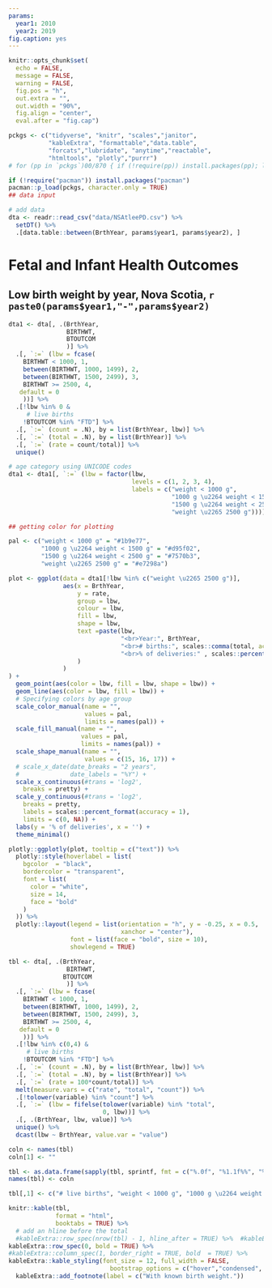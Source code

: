 ```yaml
---
params:
  year1: 2010
  year2: 2019
fig.caption: yes
---
```

  
```r
knitr::opts_chunk$set(
  echo = FALSE, 
  message = FALSE, 
  warning = FALSE,
  fig.pos = "h", 
  out.extra = "",
  out.width = "90%",
  fig.align = "center",
  eval.after = "fig.cap")

pckgs <- c("tidyverse", "knitr", "scales","janitor",
           "kableExtra", "formattable","data.table",
           "forcats","lubridate", "anytime","reactable",
           "htmltools", "plotly","purrr")
# for (pp in `pckgs`)00/870 { if (!require(pp)) install.packages(pp); library(pp, character.only = T)  }

if (!require("pacman")) install.packages("pacman")
pacman::p_load(pckgs, character.only = TRUE)
## data input

# add data
dta <- readr::read_csv("data/NSAtleePD.csv") %>%
  setDT() %>%
  .[data.table::between(BrthYear, params$year1, params$year2), ]
```

<!-- # (PART) Deliveries and Births {-} -->
  
# Fetal and Infant Health Outcomes {#section-6}
  
## Low birth weight by year, Nova Scotia, `r paste0(params$year1,"-",params$year2)` {#section-61}
  
```r

dta1 <- dta[, .(BrthYear,
                BIRTHWT,
                BTOUTCOM
                )] %>%
  .[, `:=` (lbw = fcase(
    BIRTHWT < 1000, 1,
    between(BIRTHWT, 1000, 1499), 2,
    between(BIRTHWT, 1500, 2499), 3,
    BIRTHWT >= 2500, 4,
   default = 0
    ))] %>%
  .[!lbw %in% 0 &
     # live births 
    !BTOUTCOM %in% "FTD"] %>%
  .[, `:=` (count = .N), by = list(BrthYear, lbw)] %>%
  .[, `:=` (total = .N), by = list(BrthYear)] %>%
  .[, `:=` (rate = count/total)] %>%
  unique()

# age category using UNICODE codes
dta1 <- dta1[, `:=` (lbw = factor(lbw,
                                  levels = c(1, 2, 3, 4),
                                  labels = c("weight < 1000 g",
                                             "1000 g \u2264 weight < 1500 g",
                                             "1500 g \u2264 weight < 2500 g",
                                             "weight \u2265 2500 g")))]

## getting color for plotting

pal <- c("weight < 1000 g" = "#1b9e77",
         "1000 g \u2264 weight < 1500 g" = "#d95f02",
         "1500 g \u2264 weight < 2500 g" = "#7570b3",
         "weight \u2265 2500 g" = "#e7298a")

plot <- ggplot(data = dta1[!lbw %in% c("weight \u2265 2500 g")],
               aes(x = BrthYear,
                   y = rate,
                   group = lbw,
                   colour = lbw,
                   fill = lbw,
                   shape = lbw,
                   text =paste(lbw,
                               "<br>Year:", BrthYear,
                               "<br># births:", scales::comma(total, accuracy = 1),
                               "<br>% of deliveries:" , scales::percent(rate, accuracy = .1)
                   )
               )
) +
  geom_point(aes(color = lbw, fill = lbw, shape = lbw)) +
  geom_line(aes(color = lbw, fill = lbw)) +
  # Specifying colors by age group
  scale_color_manual(name = "",
                     values = pal,
                     limits = names(pal)) +
  scale_fill_manual(name = "",
                    values = pal,
                    limits = names(pal)) +
  scale_shape_manual(name = "",
                     values = c(15, 16, 17)) +
  # scale_x_date(date_breaks = "2 years",
  #              date_labels = "%Y") +
  scale_x_continuous(#trans = 'log2',
    breaks = pretty) +
  scale_y_continuous(#trans = 'log2',
    breaks = pretty,
    labels = scales::percent_format(accuracy = 1),
    limits = c(0, NA)) +
  labs(y = '% of deliveries', x = '') +
  theme_minimal()

plotly::ggplotly(plot, tooltip = c("text")) %>%
  plotly::style(hoverlabel = list(
    bgcolor  = "black",
    bordercolor = "transparent",
    font = list(
      color = "white",
      size = 14,
      face = "bold"
    )
  )) %>%
  plotly::layout(legend = list(orientation = "h", y = -0.25, x = 0.5,
                               xanchor = "center"),
                 font = list(face = "bold", size = 10),
                 showlegend = TRUE)
```

```r
tbl <- dta[, .(BrthYear,
                BIRTHWT,
               BTOUTCOM
                )] %>%
  .[, `:=` (lbw = fcase(
    BIRTHWT < 1000, 1,
    between(BIRTHWT, 1000, 1499), 2,
    between(BIRTHWT, 1500, 2499), 3,
    BIRTHWT >= 2500, 4,
   default = 0
    ))] %>%
  .[!lbw %in% c(0,4) &
     # live births 
    !BTOUTCOM %in% "FTD"] %>%
  .[, `:=` (count = .N), by = list(BrthYear, lbw)] %>%
  .[, `:=` (total = .N), by = list(BrthYear)] %>%
  .[, `:=` (rate = 100*count/total)] %>%
  melt(measure.vars = c("rate", "total", "count")) %>%
  .[!tolower(variable) %in% "count"] %>%
  .[, `:=` (lbw = fifelse(tolower(variable) %in% "total",
                          0, lbw))] %>%
  .[, .(BrthYear, lbw, value)] %>%
  unique() %>%
  dcast(lbw ~ BrthYear, value.var = "value")

coln <- names(tbl)
coln[1] <- ""

tbl <- as.data.frame(sapply(tbl, sprintf, fmt = c("%.0f", "%1.1f%%", "%1.1f%%", "%1.1f%%")))
names(tbl) <- coln

tbl[,1] <- c("# live births", "weight < 1000 g", "1000 g \u2264 weight < 1500 g", "1500 g \u2264 weight < 2500 g")

knitr::kable(tbl,
             format = "html",
             booktabs = TRUE) %>%
  # add an hline before the total
  #kableExtra::row_spec(nrow(tbl) - 1, hline_after = TRUE) %>%  #kableExtra::row_spec(nrow(tbl), bold = TRUE) %>%
kableExtra::row_spec(0, bold = TRUE) %>%
#kableExtra::column_spec(1, border_right = TRUE, bold  = TRUE) %>%
kableExtra::kable_styling(font_size = 12, full_width = FALSE,
                            bootstrap_options = c("hover","condensed", "responsive")) %>%
  kableExtra::add_footnote(label = c("With known birth weight."))
```